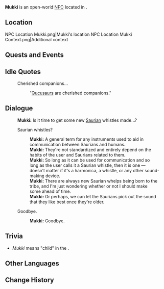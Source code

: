 {{Meta
<!-- Remove this template after adding the missing info -->
|missing_NPC_profile  = yes
}}
{{Character Infobox
|type             = Open-World NPC
|image            = NPC Mukki.png
|realname         = <!-- Optional, if different from in-game name -->
|deceased         = <!-- Past (for deceased prior to events of the game) or free response -->
|region           = Natlan
|location         = Natlan
|affiliation      = Flower-Feather Clan
|title            = 

|ancestry         = <!-- Clan/family -->
|father           = 
|mother           = 
|spouse           = 
|sibling          = 
|child            = 
|relative         = 

|voiceEN          = 
|voiceCN          = 
|voiceJP          = 
|voiceKR          = 
|dialoguereward   = 
}}
'''Mukki''' is an open-world [[NPC]] located in {{Location|"Flower-Feather Clan"}}.
<!-- Following a certain dialogue branch for the first time gives the player AMOUNT_AS_WORD [[Item]]. -->

==Location==
<gallery>
NPC Location Mukki.png|Mukki's location
NPC Location Mukki Context.png|Additional context
</gallery>
<!--
==Profile==
Detailed story/lore information goes here.
''(To be added.)''

===Appearance===
Keep appearance section short and concise. Limit to 2 paragraphs with 3-4 sentences each.
''(To be added.)''
-->
==Quests and Events==
{{Quests and Events}}

==Idle Quotes==
{{Dialogue Start}}
:{{DIcon|Idle}} Cherished companions...
::{{A|VO Mukki 01.ogg}} "[[Qucusaurus|Qucusaurs]] are cherished companions."
{{Dialogue End}}

==Dialogue==
{{Dialogue Start}}
:'''Mukki:''' Is it time to get some new [[Saurian]] whistles made...?
:{{DIcon}} Saurian whistles?
::'''Mukki:''' A general term for any instruments used to aid in communication between Saurians and humans.
::'''Mukki:''' They're not standardized and entirely depend on the habits of the user and Saurians related to them.
::'''Mukki:''' So long as it can be used for communication and so long as the user calls it a Saurian whistle, then it is one &mdash; doesn't matter if it's a harmonica, a whistle, or any other sound-making device.
::'''Mukki:''' There are always new Saurian whelps being born to the tribe, and I'm just wondering whether or not I should make some ahead of time.
::'''Mukki:''' Or perhaps, we can let the Saurians pick out the sound that they like best once they're older.
:{{DIcon}} Goodbye.
::'''Mukki:''' Goodbye.
{{Dialogue End}}

==Trivia==
* ''Mukki'' means "child" in the {{w|Algonquin language}}.

==Other Languages==
{{Other Languages|default_hidden=1
|en      = Mukki
|zhs     = 穆基
|zhs_rm  = Mùjī
|zht     = 穆基
|zht_rm  = Mùjī
|ja      = ムッキ
|ja_rm   = Mukki
|ko      = 무키
|es      = Mukki
|fr      = Mukki
|ru      = Мукки
|th      = Mukki
|vi      = Mukki
|de      = Mukki
|id      = Mukki
|pt      = Mukki
|tr      = Mukki
|it      = Mukki
}}

==Change History==
{{Change History|5.2}}
<!--
==References==
{{Reflist}}
-->
